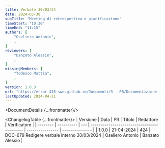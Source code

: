 ```yaml
---
title: Verbale 30/03/24
date: 2024-03-30
subTitle: "Meeting di retrospettiva e pianificazione"
timeStart: "10:30"
timeEnd: "11:15"
authors: [
	"Oseliero Antonio",
	,
]
reviewers: [
	"Banzato Alessio",
	,
]
missingMembers: [
	"Todesco Mattia",
	,
]
version: 1.0.0
url: "https://error-418-swe.github.io/Documenti/3 - PB/Documentazione interna/Verbali/24-03-30_v1.0.0.pdf"
lastUpdated: 2024-04-21
---
```



<DocumentDetails {...frontmatter}/>

<ChangelogTable {...frontmatter}>
| Versione | Data       | PR  | Titolo                                      | Redattore        | Verificatore    |
| -------- | ---------- | --- | ------------------------------------------- | ---------------- | --------------- |
| 1.0.0    | 21-04-2024 | 424 | DOC-679 Redigere verbale interno 30/03/2024 | Oseliero Antonio | Banzato Alessio |
</ChangelogTable>

